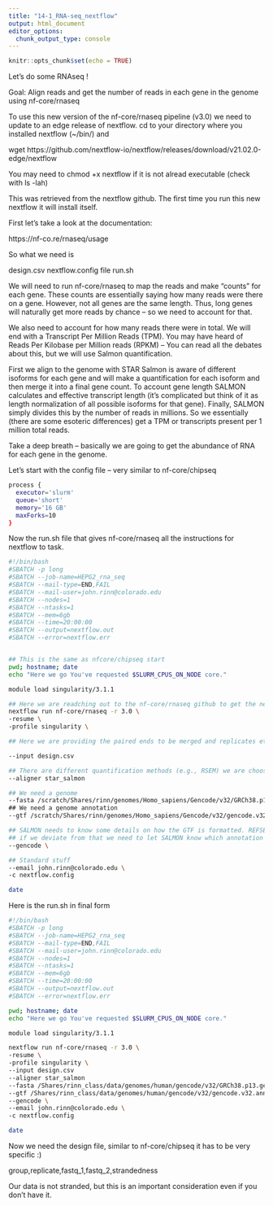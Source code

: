 ```yaml
---
title: "14-1_RNA-seq_nextflow"
output: html_document
editor_options: 
  chunk_output_type: console
---
```


```r
knitr::opts_chunk$set(echo = TRUE)
```

Let's do some RNAseq !

Goal: Align reads and get the number of reads in each gene in the genome using nf-core/rnaseq 

To use this new version of the nf-core/rnaseq pipeline (v3.0) we need to update to an edge release of nextflow.
cd to your directory where you installed nextflow (~/bin/) and 

wget https://github.com/nextflow-io/nextflow/releases/download/v21.02.0-edge/nextflow

You may need to chmod +x nextflow 
if it is not alread executable (check with ls -lah)

This was retrieved from the nextflow github. The first time you run this new nextflow it will install itself.

First let's take a look at the documentation:

https://nf-co.re/rnaseq/usage

So what we need is

design.csv
nextflow.config file
run.sh

We will need to run nf-core/rnaseq to map the reads and make "counts" for each gene. These counts are essentially saying how many reads were there on a gene. However, not all genes are the same length. Thus, long genes will naturally get more reads by chance -- so we need to account for that. 

We also need to account for how many reads there were in total. We will end with a Transcript Per Million Reads (TPM). You may have heard of Reads Per Kilobase per Million reads (RPKM) -- You can read all the debates about this, but we will use Salmon quantification.

First we align to the genome with STAR
Salmon is aware of different isoforms for each gene and will make a quantification for each isoform and then merge it into a final gene count. To account gene length SALMON calculates and effective transcript length (it's complicated but think of it as length normalization of all possible isoforms for that gene). Finally, SALMON simply divides this by the number of reads in millions. So we essentially (there are some esoteric differences) get a TPM or transcripts present per 1 million total reads.

Take a deep breath -- basically we are going to get the abundance of RNA for each gene in the genome.

Let's start with the config file -- very similar to nf-core/chipseq


```bash
process {
  executor='slurm'
  queue='short'
  memory='16 GB'
  maxForks=10
}
```

Now the run.sh file that gives nf-core/rnaseq all the instructions for nextflow to task. 
```bash
#!/bin/bash
#SBATCH -p long
#SBATCH --job-name=HEPG2_rna_seq
#SBATCH --mail-type=END,FAIL
#SBATCH --mail-user=john.rinn@colorado.edu
#SBATCH --nodes=1
#SBATCH --ntasks=1
#SBATCH --mem=6gb
#SBATCH --time=20:00:00
#SBATCH --output=nextflow.out
#SBATCH --error=nextflow.err


## This is the same as nfcore/chipseq start
pwd; hostname; date
echo "Here we go You've requested $SLURM_CPUS_ON_NODE core."

module load singularity/3.1.1

## Here we are readching out to the nf-core/rnaseq github to get the needed software
nextflow run nf-core/rnaseq -r 3.0 \
-resume \
-profile singularity \

## Here we are providing the paired ends to be merged and replicates etc...

--input design.csv

## There are different quantification methods (e.g., RSEM) we are choosing SALMON
--aligner star_salmon

## We need a genome
--fasta /scratch/Shares/rinn/genomes/Homo_sapiens/Gencode/v32/GRCh38.p13.genome.fa \
## We need a genome annotation
--gtf /scratch/Shares/rinn/genomes/Homo_sapiens/Gencode/v32/gencode.v32.annotation.gtf \

## SALMON needs to know some details on how the GTF is formatted. REFSEQ if a default so
## if we deviate from that we need to let SALMON know which annotation we are using.
--gencode \

## Standard stuff
--email john.rinn@colorado.edu \
-c nextflow.config

date


```

Here is the run.sh in final form
```bash
#!/bin/bash
#SBATCH -p long
#SBATCH --job-name=HEPG2_rna_seq
#SBATCH --mail-type=END,FAIL
#SBATCH --mail-user=john.rinn@colorado.edu
#SBATCH --nodes=1
#SBATCH --ntasks=1
#SBATCH --mem=6gb
#SBATCH --time=20:00:00
#SBATCH --output=nextflow.out
#SBATCH --error=nextflow.err

pwd; hostname; date
echo "Here we go You've requested $SLURM_CPUS_ON_NODE core."

module load singularity/3.1.1

nextflow run nf-core/rnaseq -r 3.0 \
-resume \
-profile singularity \
--input design.csv
--aligner star_salmon
--fasta /Shares/rinn_class/data/genomes/human/gencode/v32/GRCh38.p13.genome.fa \
--gtf /Shares/rinn_class/data/genomes/human/gencode/v32/gencode.v32.annotation.gtf \
--gencode \
--email john.rinn@colorado.edu \
-c nextflow.config

date

```


Now we need the design file, similar to nf-core/chipseq it has to be very specific :)

group,replicate,fastq_1,fastq_2,strandedness

Our data is not stranded, but this is an important consideration even if you don't have it.

